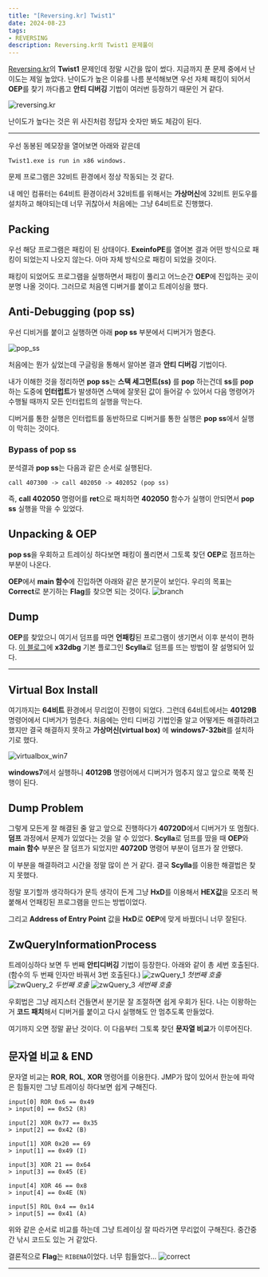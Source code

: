 ```yaml
---
title: "[Reversing.kr] Twist1"
date: 2024-08-23
tags:
- REVERSING
description: Reversing.kr의 Twist1 문제풀이
---
```


[Reversing.kr](http://reversing.kr/challenge.php)의 **Twist1** 문제인데 정말 시간을 많이 썼다. 지금까지 푼 문제 중에서 난이도는 제일 높았다.
난이도가 높은 이유를 나름 분석해보면 우선 자체 패킹이 되어서 **OEP**를 찾기 까다롭고 **안티 디버깅** 기법이 여러번 등장하기 때문인 거 같다.

![reversing.kr](/images/post-27/reversing.kr.png)

난이도가 높다는 것은 위 사진처럼 정답자 숫자만 봐도 체감이 된다.
***
우선 동봉된 메모장을 열어보면 아래와 같은데
```
Twist1.exe is run in x86 windows.
```
문제 프로그램은 32비트 환경에서 정상 작동되는 것 같다.

내 메인 컴퓨터는 64비트 환경이라서 32비트를 위해서는 **가상머신**에 32비트 윈도우를 설치하고 해야되는데 너무 귀찮아서 처음에는 그냥 64비트로 진행했다.

## Packing
우선 해당 프로그램은 패킹이 된 상태이다. **ExeinfoPE**를 열어본 결과 어떤 방식으로 패킹이 되었는지 나오지 않는다. 아마 자체 방식으로 패킹이 되었을 것이다.

패킹이 되었어도 프로그램을 실행하면서 패킹이 풀리고 어느순간 **OEP**에 진입하는 곳이 분명 나올 것이다. 그러므로 처음엔 디버거를 붙이고 트레이싱을 했다.
## Anti-Debugging (pop ss)
우선 디비거를 붙이고 실행하면 아래 **pop ss** 부분에서 디버거가 멈춘다.

![pop_ss](/images/post-27/pop_ss.png)

처음에는 뭔가 싶었는데 구글링을 통해서 알아본 결과 **안티 디버깅** 기법이다.

내가 이해한 것을 정리하면 
**pop ss**는 **스택 세그먼트(ss)** 를 **pop** 하는건데 **ss**를 **pop** 하는 도중에 **인터럽트**가 발생하면 스택에 잘못된 값이 들어갈 수 있어서 다음 명령어가 수행될 때까지 모든 인터럽트의 실행을 막는다.

디버거를 통한 실행은 인터럽트를 동반하므로 디버거를 통한 실행은 **pop ss**에서 실행이 막히는 것이다.

### Bypass of pop ss
분석결과 **pop ss**는 다음과 같은 순서로 실행된다.
```
call 407300 -> call 402050 -> 402052 (pop ss)
```
즉, **call 402050** 명령어를 **ret**으로 패치하면 **402050** 함수가 실행이 안되면서 **pop ss** 실행을 막을 수 있었다.

## Unpacking & OEP

**pop ss**을 우회하고 트레이싱 하다보면 패킹이 풀리면서 그토록 찾던 **OEP**로 점프하는 부분이 나온다. 

**OEP**에서 **main 함수**에 진입하면 아래와 같은 분기문이 보인다. 우리의 목표는 **Correct**로 분기하는 **Flag**를 찾으면 되는 것이다.
![branch](/images/post-27/branch.png)

## Dump
**OEP**를 찾았으니 여기서 덤프를 따면 **언패킹**된 프로그램이 생기면서 이후 분석이 편하다. [이 블로그](https://sanseolab.tistory.com/73)에 **x32dbg** 기본 플로그인 **Scylla**로 덤프를 뜨는 방법이 잘 설명되어 있다.
***
## Virtual Box Install
여기까지는 **64비트** 환경에서 무리없이 진행이 되었다. 그런데 64비트에서는 **40129B** 명령어에서 디버거가 멈춘다. 처음에는 안티 디버깅 기법인줄 알고 어떻게든 해결하려고 했지만 결국 해결하지 못하고
**가상머신(virtual box)** 에 **windows7-32bit**를 설치하기로 했다.

![virtualbox_win7](/images/post-27/virtualbox_win7.png)

**windows7**에서 실행하니 **40129B** 명령어에서 디버거가 멈추지 않고 앞으로 쭉쭉 진행이 된다.
## Dump Problem
그렇게 모든게 잘 해결된 줄 알고 앞으로 진행하다가 **40720D**에서 디버거가 또 멈췄다. **덤프** 과정에서 문제가 있었다는 것을 알 수 있었다. 
**Scylla**로 덤프를 땄을 때 **OEP**와 **main 함수** 부분은 잘 덤프가 되었지만 **40720D** 명령어 부분이 덤프가 잘 안됐다.

이 부분을 해결하려고 시간을 정말 많이 쓴 거 같다. 결국 **Scylla**를 이용한 해결법은 찾지 못했다.

정말 포기할까 생각하다가 문득 생각이 든게 그냥 **HxD**를 이용해서 **HEX값**을 모조리 복붙해서 언패킹된 프로그램을 만드는 방법이었다.

그리고 **Address of Entry Point** 값을 **HxD**로 **OEP**에 맞게 바꿨더니 너무 잘된다. 

## ZwQueryInformationProcess

트레이싱하다 보면 두 번째 **안티디버깅** 기법이 등장한다. 아래와 같이 총 세번 호출된다. (함수의 두 번째 인자만 바꿔서 3번 호출된다.)
![zwQuery_1](/images/post-27/zwQuery_1.png)
<cite>첫번째 호출</cite>
![zwQuery_2](/images/post-27/zwQuery_2.png)
<cite>두번째 호출</cite>
![zwQuery_3](/images/post-27/zwQuery_3.png)
<cite>세번째 호출</cite>

우회법은 그냥 레지스터 건들면서 분기문 잘 조절하면 쉽게 우회가 된다. 나는 이왕하는거 **코드 패치**해서 디버거를 붙이고 다시 실행해도 안 멈추도록 만들었다.

여기까지 오면 정말 끝난 것이다. 이 다음부터 그토록 찾던 **문자열 비교**가 이루어진다. 

## 문자열 비교 & END
문자열 비교는 **ROR**, **ROL**, **XOR** 명령어를 이용한다. JMP가 많이 있어서 한눈에 파악은 힘들지만 그냥 트레이싱 하다보면 쉽게 구해진다.

```
input[0] ROR 0x6 == 0x49
> input[0] == 0x52 (R)

input[2] XOR 0x77 == 0x35 
> input[2] == 0x42 (B)

input[1] XOR 0x20 == 69
> input[1] == 0x49 (I)

input[3] XOR 21 == 0x64
> input[3] == 0x45 (E)

input[4] XOR 46 == 0x8
> input[4] == 0x4E (N)

input[5] ROL 0x4 == 0x14
> input[5] == 0x41 (A)
```
위와 같은 순서로 비교를 하는데 그냥 트레이싱 잘 따라가면 무리없이 구해진다. 중간중간 낚시 코드도 있는 거 같았다.

결론적으로 **Flag**는 `RIBENA`이었다. 너무 힘들었다...
![correct](/images/post-27/Correct.png)
***

